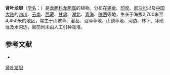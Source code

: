 {{Speciesbox
| name = 肾叶龙胆
| status = 
| status_system = 
| image =
| genus = Gentiana
| species = crassuloides
| authority = Bur. et Franch.
}}

'''肾叶龙胆'''（[[学名|学名]]：{{lang|la|''Gentiana crassuloides''}}）是[[龙胆科|龙胆科]][[龙胆属|龙胆属]]的植物。分布在[[锡金|锡金]]、[[印度|印度]]、[[尼泊尔|尼泊尔]]以及[[中国大陆|中国大陆]]的[[四川|四川]]、[[云南|云南]]、[[西藏|西藏]]、[[甘肃|甘肃]]、[[湖北|湖北]]、[[青海|青海]]、[[陕西|陕西]]等地，生长于海拔2,700米至4,450米的地区，常生于山坡草、灌丛、沼泽草地、山顶草地、河边、林下、冰碛垅及水沟边，目前尚未由人工引种栽培。

== 参考文献 ==
<div class="references-small">
* {{cite web| url =http://www.bioinfo.cn/db05/KmzwSpecies.php?action=view&id=9339| title =肾叶龙胆| work =《中国高等植物数据库全库》| publisher =中国科学院微生物研究所| author =昆明植物研究所| accessdate =2009-02-24| deadurl =yes| archiveurl =https://web.archive.org/web/20160305002008/http://www.bioinfo.cn/db05/KmzwSpecies.php?action=view&id=9339| archivedate =2016-03-05}}
</div>
{{Taxonbar|from=Q15227460}}

[[Category:龙胆属|肾叶龙胆]]


{{植物小作品}}